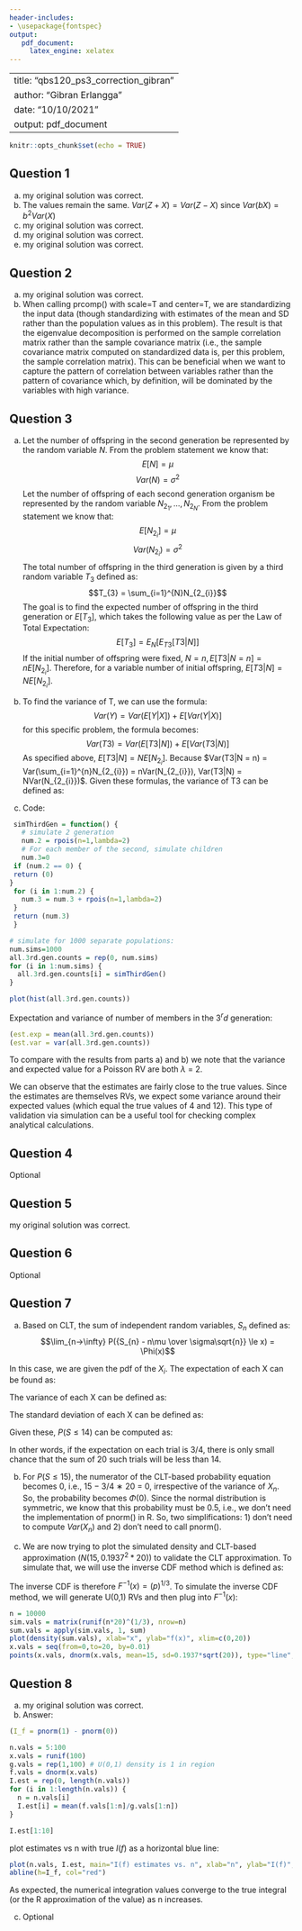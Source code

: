 ```yaml
---
header-includes:
- \usepackage{fontspec}
output:
   pdf_document:
     latex_engine: xelatex
---
```


---
title: "qbs120_ps3_correction_gibran"
author: "Gibran Erlangga"
date: "10/10/2021"
output: pdf_document
---

```r
knitr::opts_chunk$set(echo = TRUE)
```

## Question 1
a) my original solution was correct.
b) The values remain the same. $Var(Z + X) = Var(Z − X)$ since $Var(bX) = b^{2}Var(X)$
c) my original solution was correct.
d) my original solution was correct.
e) my original solution was correct.

## Question 2
a) my original solution was correct.
b) When calling prcomp() with scale=T and center=T, we are standardizing the input data (though standardizing with estimates of the mean and SD rather than the population values as in this problem). The result is that the eigenvalue decomposition is performed on the sample correlation matrix rather than the sample covariance matrix (i.e., the sample covariance matrix computed on standardized data is, per this problem, the sample correlation matrix). This can be beneficial when we want to capture the pattern of correlation between variables rather than the pattern of covariance which, by definition, will be dominated by the variables with high variance.

## Question 3
a) Let the number of offspring in the second generation be represented by the random variable $N$. From the problem statement we know that:
$$E[N] = \mu$$
$$Var(N) = \sigma^2$$
Let the number of offspring of each second generation organism be represented by the random variable $N_{2_{1}}, ..., N_{2_{N}}$. From the problem statement we know that:
$$E[N_{2_{i}}] = \mu$$
$$Var(N_{2_{i}}) = \sigma^2$$
The total number of offspring in the third generation is given by a third random variable $T_{3}$ defined as:
$$T_{3} = \sum_{i=1}^{N}N_{2_{i}}$$
The goal is to find the expected number of offspring in the third generation or $E[T_{3}]$, which takes the following value as per the Law of Total Expectation:
$$E[T_{3}] = E_{N}[E_{T3}[T3|N]]$$
If the initial number of offspring were fixed, $N = n, E[T3|N = n] = nE[N_{2_{i}}]$. Therefore, for a variable number of initial offspring, $E[T3|N] = NE[N_{2_{i}}]$.

\begin{align*}
E[T3] &= E[NE[N_{2_{i}}]] \\
&= E[N]E[N_{2_{i}}] \\
&= \mu~\mu \\
&= \mu^2 \\
\end{align*}

b) To find the variance of T, we can use the formula:
$$Var(Y) = Var(E[Y|X]) + E[Var(Y|X)]$$
for this specific problem, the formula becomes:
$$Var(T3) = Var(E[T3|N]) + E[Var(T3|N)]$$
As specified above, $E[T3|N] = NE[N_{2_{i}}]$. Because $Var(T3|N = n) = Var(\sum_{i=1}^{n}N_{2_{i}}) = nVar(N_{2_{i}}), Var(T3|N) = NVar(N_{2_{i}})$. Given these formulas, the variance of T3 can be defined as:

\begin{align*}
Var(T3) &= Var(E[T3|N]) + E[Var(T3|N)] \\
&= Var(NE[N_{2_{i}}]) +E[NVar(N_{2_{i}})] \\
&= E[N_{2_{i}}]^2Var(N) + Var[N_{2_{i}}]E[N] \\
&= \mu^2\sigma^2 + \sigma^2\mu \\
&= \mu\sigma^2(\mu + 1)
\end{align*}

c) Code:
``` r
 simThirdGen = function() {
   # simulate 2 generation
   num.2 = rpois(n=1,lambda=2)
   # For each member of the second, simulate children
   num.3=0
 if (num.2 == 0) {
 return (0)
}
 for (i in 1:num.2) {
   num.3 = num.3 + rpois(n=1,lambda=2)
 }
 return (num.3)
 }

# simulate for 1000 separate populations:
num.sims=1000
all.3rd.gen.counts = rep(0, num.sims)
for (i in 1:num.sims) {
  all.3rd.gen.counts[i] = simThirdGen()
}

plot(hist(all.3rd.gen.counts))
```

Expectation and variance of number of members in the $3^rd$ generation:
``` r
(est.exp = mean(all.3rd.gen.counts))
(est.var = var(all.3rd.gen.counts))
```

To compare with the results from parts a) and b) we note that the variance and expected value for a Poisson RV are both $\lambda$ = 2.
\begin{align*}
E[T3] &= \mu^2 \\
&= \lambda^2 \\
&= 4
\end{align*}

\begin{align*}
Var[T3] &= \mu\sigma^2(\mu + 1) \\
&= \lambda \lambda(\lambda+1) \\
&= 2 * 2(2+1) \\
&= 12
\end{align*}

We can observe that the estimates are fairly close to the true values. Since the estimates are themselves RVs, we expect some variance around their expected values (which equal the true values of 4 and 12). This type of validation via simulation can be a useful tool for checking complex analytical calculations.

## Question 4
Optional

## Question 5
my original solution was correct.

## Question 6
Optional

## Question 7
a) Based on CLT, the sum of independent random variables, $S_{n}$  defined as:
$$\lim_{n→\infty} P({S_{n} - n\mu \over \sigma\sqrt{n}} \le x) = \Phi(x)$$

In this case, we are given the pdf of the $X_{i}$. The expectation of each X can be found as:
\begin{align*}
E[X_{n}] &= \int_{0}^{1} xf(x)~dx \\
&= \int_{0}^{1} xf(x)~dx \\
&= [3x^4/4]_{0}^{1} \\
&= 3/4
\end{align*}

The variance of each X can be defined as:
\begin{align*}
Var(X_{n}) &= E[X_{n}^2] - E[X_{n}]^2 \\
&= \int_{0}^{1} 3x^4~dx - E[X_{n}]^2 \\
&= 3/5 - 9/16 \\
&= 0.0375
\end{align*}

The standard deviation of each X can be defined as:
\begin{align*}
\sigma_{X_{n}} &= \sqrt{Var(X_{n})} \\
&= \sqrt{0.0375} \\
&= 0.1937
\end{align*}

Given these, $P(S \le 14)$ can be computed as:
\begin{align*}
P(S \le 14) &= P((S-20*3/4) / (0.1937 * \sqrt{20}) \le (14 -20 * 3/4)/(0.1937 * \sqrt{20})) \\
&\approx \Phi(-1.154) \\
&= 0.1242
\end{align*}

In other words, if the expectation on each trial is 3/4, there is only small chance that the sum of 20 such trials will be less than 14.

b) For $P(S ≤ 15)$, the numerator of the CLT-based probability equation becomes 0, i.e., 15 − 3/4 ∗ 20 = 0, irrespective of the variance of $X_{n}$. So, the probability becomes $\Phi(0)$. Since the normal distribution is symmetric, we know that this probability must be 0.5, i.e., we don’t need the implementation of pnorm() in R. So, two simplifications: 1) don’t need to compute $Var(X_{n})$ and 2) don’t need to call pnorm().

c) We are now trying to plot the simulated density and CLT-based approximation ($N(15, 0.1937^2 * 20)$) to validate the CLT approximation. To simulate that, we will use the inverse CDF method which is defined as:
\begin{align*}
F(x) &= \int_{0}^{x} f(u)~du \\
&= \int_{0}^{x} 3u^2~du \\
&= [u^3]_{0}^{x} \\
&= x^3
\end{align*}

The inverse CDF is therefore $F^{−1}(x) = (p)^{1/3}$. To simulate the inverse CDF method, we will generate U(0,1) RVs and then plug into $F^{−1}(x)$:
``` r
n = 10000
sim.vals = matrix(runif(n*20)^(1/3), nrow=n)
sum.vals = apply(sim.vals, 1, sum)
plot(density(sum.vals), xlab="x", ylab="f(x)", xlim=c(0,20))
x.vals = seq(from=0,to=20, by=0.01)
points(x.vals, dnorm(x.vals, mean=15, sd=0.1937*sqrt(20)), type="line", col="red")
```

## Question 8
a) my original solution was correct.
b) Answer:
``` r
(I_f = pnorm(1) - pnorm(0))

n.vals = 5:100
x.vals = runif(100)
g.vals = rep(1,100) # U(0,1) density is 1 in region
f.vals = dnorm(x.vals)
I.est = rep(0, length(n.vals))
for (i in 1:length(n.vals)) {
  n = n.vals[i]
  I.est[i] = mean(f.vals[1:n]/g.vals[1:n]) 
}

I.est[1:10]
```

plot estimates vs n with true $I(f)$ as a horizontal blue line:
``` r
plot(n.vals, I.est, main="I(f) estimates vs. n", xlab="n", ylab="I(f)", type="b", pch=20, ylim=c(0.3,0.4))
abline(h=I_f, col="red")
```

As expected, the numerical integration values converge to the true integral (or the R approximation of the value) as n increases.

c) Optional
